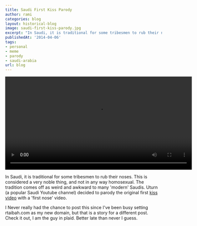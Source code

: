 ```yaml
---
title: Saudi First Kiss Parody
author: rami
categories: blog
layout: historical-blog
image: saudi-first-kiss-parody.jpg
excerpt: "In Saudi, it is traditional for some tribesmen to rub their noses. This is considered a very noble thing, and not in any way homosexual. The tradition comes off as weird and awkward to many 'modern' Saudis. Uturn (a popular Saudi Youtube channel) decided to parody the original first kiss video with a 'first nose' video."
publishedAt: '2014-04-06'
tags:
- personal
- meme
- parody
- saudi-arabia
url: blog
---
```



<video controls width="600">
    <source src="/assets/videos/content/blog/saudi-first-kiss-parody.mp4"
            type="video/mp4"/>
    Sorry, your browser doesn't support embedded videos.
</video>


In Saudi, it is traditional for some tribesmen to rub their noses. This is considered a very noble thing, and not in any way homosexual. The tradition comes off as weird and awkward to many 'modern' Saudis. Uturn (a popular Saudi Youtube channel) decided to parody the original first [kiss video](https://www.youtube.com/watch?v=IpbDHxCV29A) with a 'first nose' video.

I Never really had the chance to post this since I've been busy setting rtaibah.com as my new domain, but that is a story for a different post. Check it out, I am the guy in plaid. Better late than never I guess.
